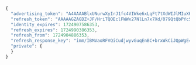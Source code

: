 ```js
{
  "advertising_token": "A4AAAABlxUNurwXyIrJ1fc4VIWke6xLqFt7tXdWIJlMIuXHdPOZ4wswrBqiJWeUmduy1pA2c8xePmosknC_6hmr5YFoZ6zKF4K-YwVRib_6uyXZTWLDwS5uz1t-HXi3U84fAqAsGifw4ei7cBvvHLcZksv3Cmm2ejXMrArdwNr7sXPg80mP00xRXK46NmjdY83l5azMa6F-CyFR8cbABOHJCug",
  "refresh_token": "AAAAAGZAGDZ+JF/HriTQOEclFWWx27NlLn7x7Xd/079QtQbPYcSHO2ie0SkyGNGvNdglmw1r0A2NIjd2/4mPYlxMAwGYw3s97LWQwZdJtI+M31k0kg0zB/Ob45w+0HK/zWQVJAxx4gp1LmKO6xhIWyLUoXGMcLWFZDcpSB1rKLvTIx1eo7QAtTQieJPoxJTmP4kTX3jX2ClQuwM5sF6TsHoGaBMuYC8OQdOpRlDquEAU3eUikIPPiIYu/dBu2bdqObnxsxBqk00Kanot2oocY9vHcMo0jMEfjb3h6KVqFdkDQMpKDVhlpbw/ROKszsgQ42PXdeCNPa6iMtMdwxcawaLjHbqBbiovZHgdm5GnnQDM1P/mv1L1AqELrC78x8GnADSn",
  "identity_expires": 1724907586353,
  "refresh_expires": 1724990386353,
  "refresh_from": 1724904886353,
  "refresh_response_key": "imm/IBMVaoRFVQiCudjwyvGuqEnBC+brxWkCiJQpWgE=",
  "private": {
  }
}
```